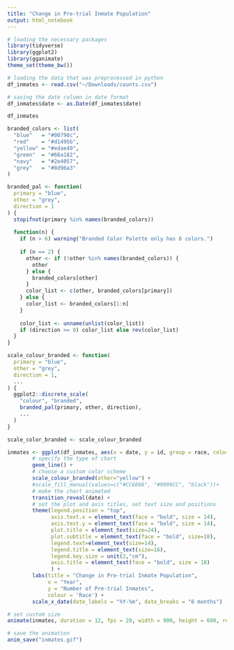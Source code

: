 ```yaml
---
title: "Change in Pre-trial Inmate Population"
output: html_notebook
---
```


```r
# loading the necessary packages
library(tidyverse)
library(ggplot2)
library(gganimate)
theme_set(theme_bw())
```
```r

# loading the data that was preprocessed in python
df_inmates <- read.csv("~/Downloads/counts.csv") 

# saving the date column in date format
df_inmates$date <- as.Date(df_inmates$date)

df_inmates
```
```r
branded_colors <- list(
  "blue"   = "#00798c",
  "red"    = "#d1495b",
  "yellow" = "#edae49",
  "green"  = "#66a182",
  "navy"   = "#2e4057", 
  "grey"   = "#8d96a3"
)

branded_pal <- function(
  primary = "blue", 
  other = "grey", 
  direction = 1
) {
  stopifnot(primary %in% names(branded_colors))
  
  function(n) {
    if (n > 6) warning("Branded Color Palette only has 6 colors.")
    
    if (n == 2) {
      other <- if (!other %in% names(branded_colors)) {
        other
      } else {
        branded_colors[other]
      }
      color_list <- c(other, branded_colors[primary])
    } else {
      color_list <- branded_colors[1:n]
    }
    
    color_list <- unname(unlist(color_list))
    if (direction >= 0) color_list else rev(color_list)
  }
}

scale_colour_branded <- function(
  primary = "blue", 
  other = "grey", 
  direction = 1, 
  ...
) {
  ggplot2::discrete_scale(
    "colour", "branded", 
    branded_pal(primary, other, direction), 
    ...
  )
}

scale_color_branded <- scale_colour_branded

inmates <- ggplot(df_inmates, aes(x = date, y = id, group = race, color = factor(race))) +
        # specify the type of chart
        geom_line() +
        # choose a custom color scheme
        scale_colour_branded(other="yellow") +
        #scale_fill_manual(values=c("#CC6666", "#9999CC", "black"))+
        # make the chart animated
        transition_reveal(date) +
        # set the plot and axis titles, set text size and positions
        theme(legend.position = "top",
              axis.text.x = element_text(face = "bold", size = 14),
              axis.text.y = element_text(face = "bold", size = 14),
              plot.title = element_text(size=24),
              plot.subtitle = element_text(face = "bold", size=18),
              legend.text=element_text(size=14),
              legend.title = element_text(size=16),
              legend.key.size = unit(2,"cm"),
              axis.title = element_text(face = "bold", size = 18)
              ) +
        labs(title = "Change in Pre-trial Inmate Population",
             x = "Year",
             y = "Number of Pre-trial Inmates",
             colour = 'Race') +
        scale_x_date(date_labels = "%Y-%m", date_breaks = "6 months")

# set custom size
animate(inmates, duration = 12, fps = 20, width = 900, height = 600, renderer = gifski_renderer())

# save the animation
anim_save("inmates.gif")
```

